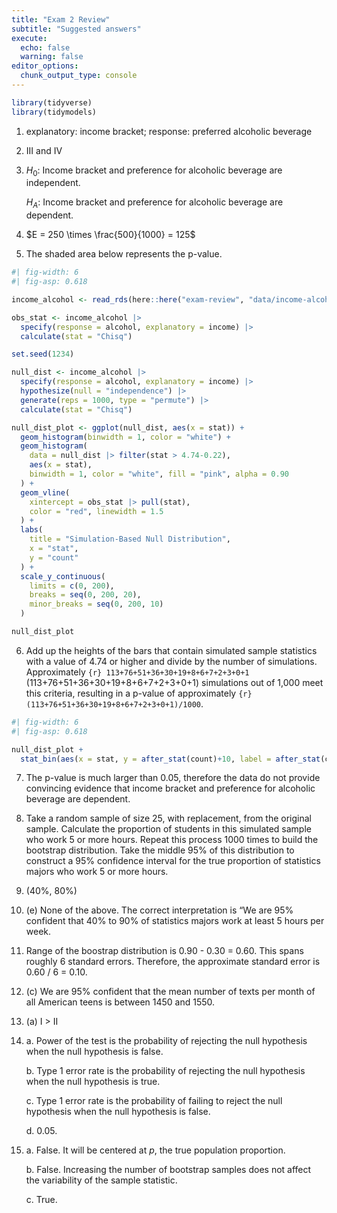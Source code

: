 ```yaml
---
title: "Exam 2 Review"
subtitle: "Suggested answers"
execute:
  echo: false
  warning: false
editor_options: 
  chunk_output_type: console
---
```


```r
library(tidyverse)
library(tidymodels)
```

1.  explanatory: income bracket; response: preferred alcoholic beverage

2.  III and IV

3.  $H_0$: Income bracket and preference for alcoholic beverage are independent.

    $H_A$: Income bracket and preference for alcoholic beverage are dependent.

4.  $E = 250 \times \frac{500}{1000} = 125$

5.  The shaded area below represents the p-value.

```r
#| fig-width: 6
#| fig-asp: 0.618

income_alcohol <- read_rds(here::here("exam-review", "data/income-alcohol.rds"))

obs_stat <- income_alcohol |>
  specify(response = alcohol, explanatory = income) |>
  calculate(stat = "Chisq")

set.seed(1234)

null_dist <- income_alcohol |>
  specify(response = alcohol, explanatory = income) |>
  hypothesize(null = "independence") |>
  generate(reps = 1000, type = "permute") |>
  calculate(stat = "Chisq")

null_dist_plot <- ggplot(null_dist, aes(x = stat)) +
  geom_histogram(binwidth = 1, color = "white") +
  geom_histogram(
    data = null_dist |> filter(stat > 4.74-0.22),
    aes(x = stat),
    binwidth = 1, color = "white", fill = "pink", alpha = 0.90
  ) +
  geom_vline(
    xintercept = obs_stat |> pull(stat),
    color = "red", linewidth = 1.5
  ) +
  labs(
    title = "Simulation-Based Null Distribution",
    x = "stat",
    y = "count"
  ) +
  scale_y_continuous(
    limits = c(0, 200), 
    breaks = seq(0, 200, 20), 
    minor_breaks = seq(0, 200, 10)
  )

null_dist_plot
```

6.  Add up the heights of the bars that contain simulated sample statistics with a value of 4.74 or higher and divide by the number of simulations. Approximately `{r} 113+76+51+36+30+19+8+6+7+2+3+0+1` (113+76+51+36+30+19+8+6+7+2+3+0+1) simulations out of 1,000 meet this criteria, resulting in a p-value of approximately `{r} (113+76+51+36+30+19+8+6+7+2+3+0+1)/1000`.

```r
#| fig-width: 6
#| fig-asp: 0.618

null_dist_plot +
  stat_bin(aes(x = stat, y = after_stat(count)+10, label = after_stat(count)), geom = "text", binwidth = 1)
```

7.  The p-value is much larger than 0.05, therefore the data do not provide convincing evidence that income bracket and preference for alcoholic beverage are dependent.

8.  Take a random sample of size 25, with replacement, from the original sample. Calculate the proportion of students in this simulated sample who work 5 or more hours. Repeat this process 1000 times to build the bootstrap distribution. Take the middle 95% of this distribution to construct a 95% confidence interval for the true proportion of statistics majors who work 5 or more hours.

9.  (40%, 80%)

10. \(e\) None of the above. The correct interpretation is "We are 95% confident that 40% to 90% of statistics majors work at least 5 hours per week.

11. Range of the boostrap distribution is 0.90 - 0.30 = 0.60. This spans roughly 6 standard errors. Therefore, the approximate standard error is 0.60 / 6 = 0.10.

12. \(c\) We are 95% confident that the mean number of texts per month of all American teens is between 1450 and 1550.

13. \(a\) I \> II

14. a. Power of the test is the probability of rejecting the null hypothesis when the null hypothesis is false.

    b\. Type 1 error rate is the probability of rejecting the null hypothesis when the null hypothesis is true.

    c\. Type 1 error rate is the probability of failing to reject the null hypothesis when the null hypothesis is false.

    d\. 0.05.

15. a\. False. It will be centered at $p$, the true population proportion.

    b\. False. Increasing the number of bootstrap samples does not affect the variability of the sample statistic.

    c\. True.
